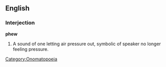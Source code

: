 ==English==

===Interjection===
'''phew'''
# A sound of one letting air pressure out, symbolic of speaker no longer feeling pressure.

[[Category:Onomatopoeia]]